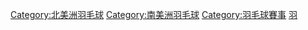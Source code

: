 {{Catmore|泛美洲羽毛球錦標賽}}

[[Category:北美洲羽毛球|Category:北美洲羽毛球]]
[[Category:南美洲羽毛球|Category:南美洲羽毛球]]
[[Category:羽毛球賽事|Category:羽毛球賽事]]
[[Category:美洲錦標賽|羽]]
